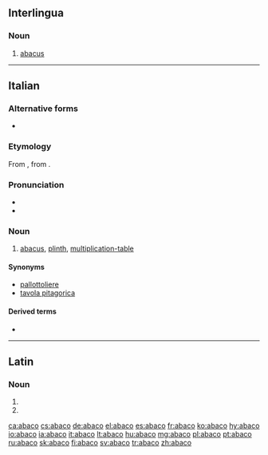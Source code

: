 {{also|ábaco}}
==Interlingua==

===Noun===
{{ia-noun}}

# [[abacus]]

----

==Italian==

===Alternative forms===
* {{l|it|abbaco}}

===Etymology===
From {{etyl|la|it}} {{m|la|abacus||counting board}}, from {{etyl|grc|it}} {{m|grc|ἄβαξ||board}}.

===Pronunciation===
* {{IPA|/ˈa.ba.ko/|[ˈa.ba.ko̞]|lang=it}}
* {{hyphenation|à|ba|co|lang=it}}

===Noun===
{{it-noun|m}}

# [[abacus]], [[plinth]], [[multiplication-table]]

====Synonyms====
* [[pallottoliere]]
* [[tavola pitagorica]]

====Derived terms====
* {{l|it|abachista}}

----

==Latin==

===Noun===
{{la-noun-form|abacō|g=m}}

# {{inflection of|abacus||dat|s|lang=la}}
# {{inflection of|abacus||abl|s|lang=la}}

[[ca:abaco]]
[[cs:abaco]]
[[de:abaco]]
[[el:abaco]]
[[es:abaco]]
[[fr:abaco]]
[[ko:abaco]]
[[hy:abaco]]
[[io:abaco]]
[[ia:abaco]]
[[it:abaco]]
[[lt:abaco]]
[[hu:abaco]]
[[mg:abaco]]
[[pl:abaco]]
[[pt:abaco]]
[[ru:abaco]]
[[sk:abaco]]
[[fi:abaco]]
[[sv:abaco]]
[[tr:abaco]]
[[zh:abaco]]